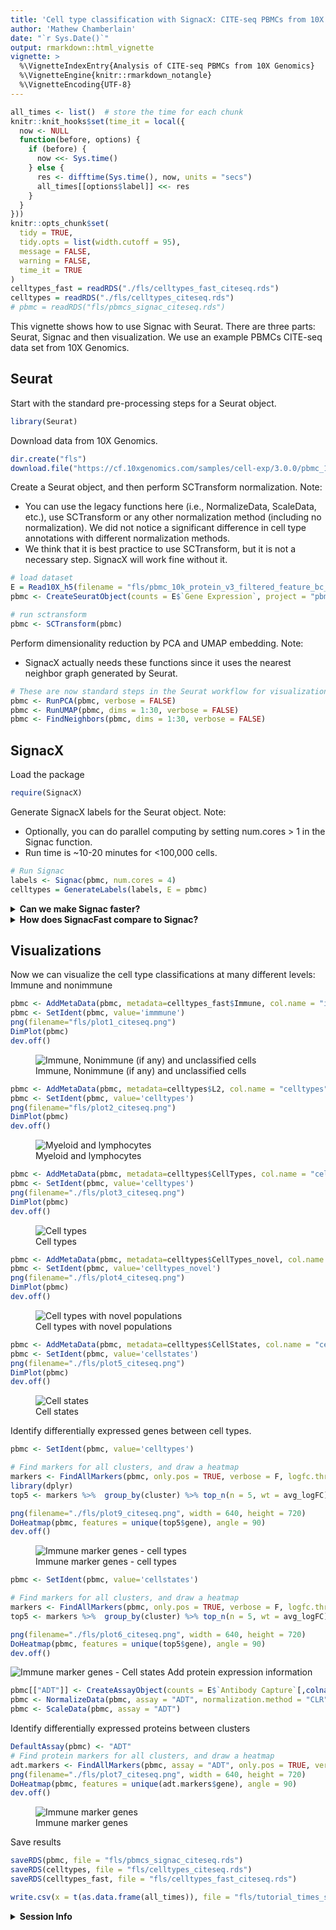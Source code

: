 ```yaml
---
title: 'Cell type classification with SignacX: CITE-seq PBMCs from 10X Genomics'
author: 'Mathew Chamberlain'
date: "`r Sys.Date()`"
output: rmarkdown::html_vignette
vignette: >
  %\VignetteIndexEntry{Analysis of CITE-seq PBMCs from 10X Genomics}
  %\VignetteEngine{knitr::rmarkdown_notangle}
  %\VignetteEncoding{UTF-8}
---
```


```r
all_times <- list()  # store the time for each chunk
knitr::knit_hooks$set(time_it = local({
  now <- NULL
  function(before, options) {
    if (before) {
      now <<- Sys.time()
    } else {
      res <- difftime(Sys.time(), now, units = "secs")
      all_times[[options$label]] <<- res
    }
  }
}))
knitr::opts_chunk$set(
  tidy = TRUE,
  tidy.opts = list(width.cutoff = 95),
  message = FALSE,
  warning = FALSE,
  time_it = TRUE
)
celltypes_fast = readRDS("./fls/celltypes_fast_citeseq.rds")
celltypes = readRDS("./fls/celltypes_citeseq.rds")
# pbmc = readRDS("fls/pbmcs_signac_citeseq.rds")
```

This vignette shows how to use Signac with Seurat. There are three parts: Seurat, Signac and then visualization. We use an example PBMCs CITE-seq data set from 10X Genomics.

## Seurat 

Start with the standard pre-processing steps for a Seurat object.

```r
library(Seurat)
```

Download data from 10X Genomics.

```r
dir.create("fls")
download.file("https://cf.10xgenomics.com/samples/cell-exp/3.0.0/pbmc_10k_protein_v3/pbmc_10k_protein_v3_filtered_feature_bc_matrix.h5", destfile = "fls/pbmc_10k_protein_v3_filtered_feature_bc_matrix.h5")
```

Create a Seurat object, and then perform SCTransform normalization. Note:

* You can use the legacy functions here (i.e., NormalizeData, ScaleData, etc.), use SCTransform or any other normalization method (including no normalization). We did not notice a significant difference in cell type annotations with different normalization methods.
* We think that it is best practice to use SCTransform, but it is not a necessary step. SignacX will work fine without it.

```r
# load dataset
E = Read10X_h5(filename = "fls/pbmc_10k_protein_v3_filtered_feature_bc_matrix.h5")
pbmc <- CreateSeuratObject(counts = E$`Gene Expression`, project = "pbmc")

# run sctransform
pbmc <- SCTransform(pbmc)
```

Perform dimensionality reduction by PCA and UMAP embedding. Note:

* SignacX actually needs these functions since it uses the nearest neighbor graph generated by Seurat.

```r
# These are now standard steps in the Seurat workflow for visualization and clustering
pbmc <- RunPCA(pbmc, verbose = FALSE)
pbmc <- RunUMAP(pbmc, dims = 1:30, verbose = FALSE)
pbmc <- FindNeighbors(pbmc, dims = 1:30, verbose = FALSE)
```

## SignacX

Load the package

```r
require(SignacX)
```

Generate SignacX labels for the Seurat object. Note:

* Optionally, you can do parallel computing by setting num.cores > 1 in the Signac function.
* Run time is ~10-20 minutes for <100,000 cells.

```r
# Run Signac
labels <- Signac(pbmc, num.cores = 4)
celltypes = GenerateLabels(labels, E = pbmc)
```

<details>
  <summary>**Can we make Signac faster?**</summary>

Sometimes, training the neural networks takes a lot of time. To make Signac faster, we implemented SignacFast which uses an ensemble of pre-trained neural network models. Note:

* SignacFast uses an ensemble of 1,800 pre-calculated neural networks using the GenerateModels function together with the training_HPCA reference data.
* Features that are absent from the single cell data and present in the neural network are set to zero.

```r
# Run Signac
labels_fast <- SignacFast(pbmc)
celltypes_fast = GenerateLabels(labels_fast, E = pbmc)
```

SignacFast took only ~30 seconds. Relative to Signac, the main difference is that SignacFast tends to leave a few more cells "Unclassified."
</details>

<details>
  <summary>**How does SignacFast compare to Signac?**</summary>
```r
knitr::kable(table(Signac = celltypes$CellTypes, SignacFast = celltypes_fast$CellTypes), format = "html")
```
</details>

## Visualizations

Now we can visualize the cell type classifications at many different levels:
Immune and nonimmune
```r
pbmc <- AddMetaData(pbmc, metadata=celltypes_fast$Immune, col.name = "immmune")
pbmc <- SetIdent(pbmc, value='immmune')
png(filename="fls/plot1_citeseq.png")
DimPlot(pbmc)
dev.off()
```
![Immune, Nonimmune (if any) and unclassified cells](./fls/plot1_citeseq.png)

```r
pbmc <- AddMetaData(pbmc, metadata=celltypes$L2, col.name = "celltypes")
pbmc <- SetIdent(pbmc, value='celltypes')
png(filename="fls/plot2_citeseq.png")
DimPlot(pbmc)
dev.off()
```
![Myeloid and lymphocytes](./fls/plot2_citeseq.png)

```r
pbmc <- AddMetaData(pbmc, metadata=celltypes$CellTypes, col.name = "celltypes")
pbmc <- SetIdent(pbmc, value='celltypes')
png(filename="./fls/plot3_citeseq.png")
DimPlot(pbmc)
dev.off()
```
![Cell types](./fls/plot3_citeseq.png)

```r
pbmc <- AddMetaData(pbmc, metadata=celltypes$CellTypes_novel, col.name = "celltypes_novel")
pbmc <- SetIdent(pbmc, value='celltypes_novel')
png(filename="./fls/plot4_citeseq.png")
DimPlot(pbmc)
dev.off()
```
![Cell types with novel populations](./fls/plot4_citeseq.png)

```r
pbmc <- AddMetaData(pbmc, metadata=celltypes$CellStates, col.name = "cellstates")
pbmc <- SetIdent(pbmc, value='cellstates')
png(filename="./fls/plot5_citeseq.png")
DimPlot(pbmc)
dev.off()
```
![Cell states](./fls/plot5_citeseq.png)

Identify differentially expressed genes between cell types.

```r
pbmc <- SetIdent(pbmc, value='celltypes')

# Find markers for all clusters, and draw a heatmap
markers <- FindAllMarkers(pbmc, only.pos = TRUE, verbose = F, logfc.threshold = 1)
library(dplyr)
top5 <- markers %>%  group_by(cluster) %>% top_n(n = 5, wt = avg_logFC)

png(filename="./fls/plot9_citeseq.png", width = 640, height = 720)
DoHeatmap(pbmc, features = unique(top5$gene), angle = 90)
dev.off()
```
![Immune marker genes - cell types](./fls/plot9_citeseq.png)

```r
pbmc <- SetIdent(pbmc, value='cellstates')

# Find markers for all clusters, and draw a heatmap
markers <- FindAllMarkers(pbmc, only.pos = TRUE, verbose = F, logfc.threshold = 1)
top5 <- markers %>%  group_by(cluster) %>% top_n(n = 5, wt = avg_logFC)

png(filename="./fls/plot6_citeseq.png", width = 640, height = 720)
DoHeatmap(pbmc, features = unique(top5$gene), angle = 90)
dev.off()
```
![Immune marker genes - Cell states](./fls/plot6_citeseq.png)
Add protein expression information

```r
pbmc[["ADT"]] <- CreateAssayObject(counts = E$`Antibody Capture`[,colnames(E$`Antibody Capture`) %in% colnames(pbmc)])
pbmc <- NormalizeData(pbmc, assay = "ADT", normalization.method = "CLR")
pbmc <- ScaleData(pbmc, assay = "ADT")
```

Identify differentially expressed proteins between clusters

```r
DefaultAssay(pbmc) <- "ADT"
# Find protein markers for all clusters, and draw a heatmap
adt.markers <- FindAllMarkers(pbmc, assay = "ADT", only.pos = TRUE, verbose = F)
png(filename="./fls/plot7_citeseq.png", width = 640, height = 720)
DoHeatmap(pbmc, features = unique(adt.markers$gene), angle = 90)
dev.off()
```
![Immune marker genes](./fls/plot7_citeseq.png)

Save results

```r
saveRDS(pbmc, file = "fls/pbmcs_signac_citeseq.rds")
saveRDS(celltypes, file = "fls/celltypes_citeseq.rds")
saveRDS(celltypes_fast, file = "fls/celltypes_fast_citeseq.rds")
```


```r
write.csv(x = t(as.data.frame(all_times)), file = "fls/tutorial_times_signac-Seurat_citeseq.csv")
```

<details>
  <summary>**Session Info**</summary>
```r
sessionInfo()
```
</details>
